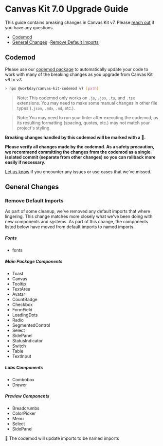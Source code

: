 
<Meta title="Welcome/Upgrade Guides/v7.0" />

# Canvas Kit 7.0 Upgrade Guide

This guide contains breaking changes in Canvas Kit v7. Please
[reach out](https://github.com/Workday/canvas-kit/issues/new?labels=bug&template=bug.md) if you have
any questions.

- [Codemod](#codemod)
- [General Changes](#general-changes) -[Remove Default Imports](#remove-default-imports)

## Codemod

Please use our [codemod package](https://github.com/Workday/canvas-kit/tree/master/modules/codemod)
to automatically update your code to work with many of the breaking changes as you upgrade from
Canvas Kit v6 to v7:

```sh
> npx @workday/canvas-kit-codemod v7 [path]
```

> Note: This codemod only works on `.js`, `.jsx`, `.ts`, and `.tsx` extensions. You may need to make
> some manual changes in other file types (`.json`, `.mdx`, `.md`, etc.).

> Note: You may need to run your linter after executing the codemod, as its resulting formatting
> (spacing, quotes, etc.) may not match your project's styling.

**Breaking changes handled by this codemod will be marked with a 🤖.**

**Please verify all changes made by the codemod. As a safety precaution, we recommend committing the
changes from the codemod as a single isolated commit (separate from other changes) so you can
rollback more easily if necessary.**

[Let us know](https://github.com/Workday/canvas-kit/issues/new?labels=bug&template=bug.md) if you
encounter any issues or use cases that we've missed.

## General Changes

### Remove Default Imports

As part of some cleanup, we've removed any default imports that where lingering. This change matches
more closely what we've been doing with new components and systems. As part of this change, the
components listed below have moved from default imports to named imports.

##### Fonts

- fonts

##### Main Package Components

- Toast
- Canvas
- Tooltip
- TextArea
- Avatar
- CountBadge
- Checkbox
- FormField
- LoadingDots
- Radio
- SegmentedControl
- Select
- SidePanel
- StatusIndicator
- Switch
- Table
- TextInput

##### Labs Components

- Combobox
- Drawer

##### Preview Components

- Breadcrumbs
- ColorPicker
- Menu
- Select
- SidePanel

🤖 The codemod will update imports to be named imports
